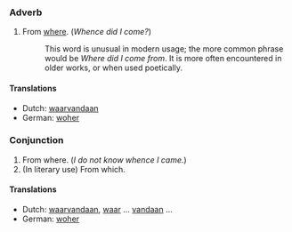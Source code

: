 ===Adverb===

# From [[where]].  (''Whence did I come?'')
#:This word is unusual in modern usage; the more common phrase would be ''Where did I come from''.  It is more often encountered in older works, or when used poetically.

====Translations====
*Dutch: [[waarvandaan]]
*German: [[woher]]

===Conjunction===

# From where.  (''I do not know whence I came.'')
# (In literary use) From which.

====Translations====
*Dutch: [[waarvandaan]], [[waar]] ... [[vandaan]] ...
*German: [[woher]]
